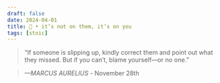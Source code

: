 ```yaml
---
draft: false 
date: 2024-04-01
title: 🗿 • it’s not on them, it’s on you
tags: [stoic]
---
```


>  “If someone is slipping up, kindly correct them and point out what they missed. But if you can’t, blame yourself—or no one.”

> *—MARCUS AURELIUS* - November 28th